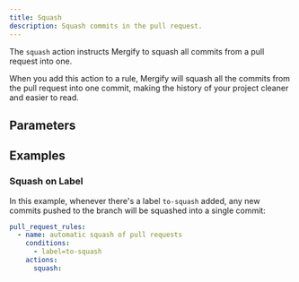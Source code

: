 ```yaml
---
title: Squash
description: Squash commits in the pull request.
---
```



The `squash` action instructs Mergify to squash all commits from a pull request
into one.

When you add this action to a rule, Mergify will squash all the commits from
the pull request into one commit, making the history of your project cleaner
and easier to read.

## Parameters

<ActionOptionsTable action='squash'/>

## Examples

### Squash on Label

In this example, whenever there's a label `to-squash` added, any new commits
pushed to the branch will be squashed into a single commit:

```yaml
pull_request_rules:
  - name: automatic squash of pull requests
    conditions:
      - label=to-squash
    actions:
      squash:
```
